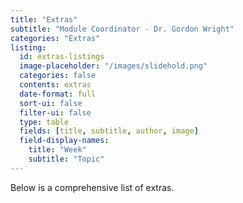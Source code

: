 ```yaml
---
title: "Extras"
subtitle: "Module Coordinator - Dr. Gordon Wright"
categories: "Extras"
listing:
  id: extras-listings
  image-placeholder: "/images/slidehold.png"
  categories: false
  contents: extras
  date-format: full
  sort-ui: false
  filter-ui: false
  type: table
  fields: [title, subtitle, author, image]
  field-display-names:
    title: "Week"
    subtitle: "Topic"
---
```


Below is a comprehensive list of extras. 


::: {#extras-listings}
:::